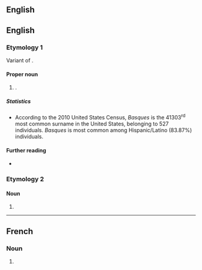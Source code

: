 {{also|basques}}
==English==

==English==

===Etymology 1===
Variant of {{m|en|Vasquez}}.

====Proper noun====
{{en-proper noun|es}}

# {{surname|en|from=Spanish}}.

=====Statistics=====
* According to the 2010 United States Census, ''Basques'' is the 41303<sup>rd</sup> most common surname in the United States, belonging to 527 individuals. ''Basques'' is most common among Hispanic/Latino (83.87%) individuals.

====Further reading====
* {{R:en:DAFN}}

===Etymology 2===

====Noun====
{{head|en|noun form}}

# {{plural of|en|Basque}}

----

==French==

===Noun===
{{head|fr|noun form}}

# {{plural of|fr|Basque}}